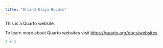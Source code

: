 ```yaml
---
title: "Orland Olaya Bucaro"
---
```


This is a Quarto website.

To learn more about Quarto websites visit <https://quarto.org/docs/websites>.

```r
1 + 1
```
